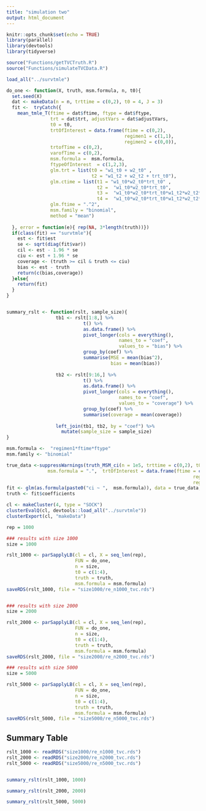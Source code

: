 ```yaml
---
title: "simulation two"
output: html_document
---
```


```r
knitr::opts_chunk$set(echo = TRUE)
library(parallel)
library(devtools)
library(tidyverse)

source("Functions/getTVCTruth.R")
source("Functions/simulateTVCData.R")

load_all("../survtmle")

do_one <- function(X, truth, msm.formula, n, t0){
  set.seed(X)
  dat <- makeData(n = n, trttime = c(0,2), t0 = 4, J = 3)
  fit <-  tryCatch({
    mean_tmle_T(ftime = dat$ftime, ftype = dat$ftype,
                trt = dat$trt, adjustVars = dat$adjustVars,
                t0 = t0,
                trtOfInterest = data.frame(ftime = c(0,2),
                                           regimen1 = c(1,1),
                                           regimen2 = c(0,0)),
                trtofTime = c(0,2),
                varofTime = c(0,2),
                msm.formula =  msm.formula,
                ftypeOfInterest  = c(1,2,3),
                glm.trt = list(t0 = "w1_t0 + w2_t0" ,
                               t2 = "w1_t2 + w2_t2 + trt_t0"),
                glm.ctime = list(t1 = "w1_t0*w2_t0*trt_t0" ,
                                 t2 =  "w1_t0*w2_t0*trt_t0",
                                 t3 =  "w1_t0*w2_t0*trt_t0*w1_t2*w2_t2*trt_t2",
                                 t4 =  "w1_t0*w2_t0*trt_t0*w1_t2*w2_t2*trt_t2"),
                glm.ftime = ".^2",
                msm.family = "binomial",
                method = "mean")
    
  }, error = function(e){ rep(NA, 3*length(truth))})
  if(class(fit) == "survtmle"){
    est <- fit$est
    se <- sqrt(diag(fit$var))
    cil <- est - 1.96 * se
    ciu <- est + 1.96 * se
    coverage <- (truth >= cil & truth <= ciu)
    bias <- est - truth
    return(c(bias,coverage))
  }else{
    return(fit)
  }
}


summary_rslt <- function(rslt, sample_size){
                  tb1 <- rslt[1:8,] %>% 
                            t() %>% 
                            as.data.frame() %>%
                            pivot_longer(cols = everything(),
                                         names_to = "coef", 
                                         values_to = "bias") %>%
                            group_by(coef) %>%
                            summarise(MSE = mean(bias^2),
                                      bias = mean(bias))
                  
                  tb2 <- rslt[9:16,] %>% 
                            t() %>% 
                            as.data.frame() %>%
                            pivot_longer(cols = everything(),
                                         names_to = "coef", 
                                         values_to = "coverage") %>%
                            group_by(coef) %>%
                            summarise(coverage = mean(coverage))
                  
                  left_join(tb1, tb2, by = "coef") %>% 
                    mutate(sample_size = sample_size)  
}


```



```r

msm.formula <-  "regimen1*ftime*ftype"
msm.family <- "binomial"

true_data <-suppressWarnings(truth_MSM_ci(n = 1e5, trttime = c(0,2), t0 = 4, J = 3, 
               msm.formula = ".",  trtOfInterest = data.frame(ftime = c(0,2),
                                                                    regimen1 = c(1,1),
                                                                    regimen2 = c(0,0))))
fit <- glm(as.formula(paste0("ci ~ ",  msm.formula)), data = true_data, family = msm.family)
truth <- fit$coefficients

cl <- makeCluster(4, type = "SOCK")
clusterEvalQ(cl, devtools::load_all("../survtmle"))
clusterExport(cl, "makeData")

rep = 1000

### results with size 1000
size = 1000

rslt_1000 <- parSapplyLB(cl = cl, X = seq_len(rep),
                         FUN = do_one,
                         n = size,
                         t0 = c(1:4),
                         truth = truth, 
                         msm.formula = msm.formula)
saveRDS(rslt_1000, file = "size1000/re_n1000_tvc.rds")


### results with size 2000
size = 2000

rslt_2000 <- parSapplyLB(cl = cl, X = seq_len(rep),
                         FUN = do_one,
                         n = size,
                         t0 = c(1:4),
                         truth = truth, 
                         msm.formula = msm.formula)
saveRDS(rslt_2000, file = "size2000/re_n2000_tvc.rds")

### results with size 5000
size = 5000

rslt_5000 <- parSapplyLB(cl = cl, X = seq_len(rep),
                         FUN = do_one,
                         n = size,
                         t0 = c(1:4),
                         truth = truth, 
                         msm.formula = msm.formula)
saveRDS(rslt_5000, file = "size5000/re_n5000_tvc.rds")

```

## Summary Table


```r
rslt_1000 <- readRDS("size1000/re_n1000_tvc.rds")
rslt_2000 <- readRDS("size2000/re_n2000_tvc.rds")
rslt_5000 <- readRDS("size5000/re_n5000_tvc.rds")


summary_rslt(rslt_1000, 1000)

summary_rslt(rslt_2000, 2000)

summary_rslt(rslt_5000, 5000)

```




